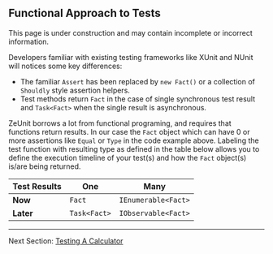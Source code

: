 
## Functional Approach to Tests


<Warning title="Under Construction" >
    This page is under construction and may contain incomplete or incorrect information.
</Warning>

Developers familiar with existing testing frameworks like XUnit and NUnit will notices some key differences:

 - The familiar `Assert` has been replaced by `new Fact()` or a collection of `Shouldly` style assertion helpers.  
 - Test methods return `Fact` in the case of single synchronous test result and `Task<Fact>` when the single result is asynchronous. 

ZeUnit borrows a lot from functional programing, and requires that functions return results. In our case the `Fact` object which can have 0 or more assertions like `Equal` or `Type` in the code example above.   Labeling the test function with resulting type as defined in the table below allows you to define the execution timeline of your test(s) and how the `Fact` object(s) is/are being returned.

|  Test Results   | **One**          |  **Many**               |
| --------------- | ---------------- | ----------------------- |
| **Now**         | `Fact`       | `IEnumerable<Fact>` |
| **Later**       | `Task<Fact>` | `IObservable<Fact>` |


***

Next Section: [Testing A Calculator](/docs/testing-a-calculator/)